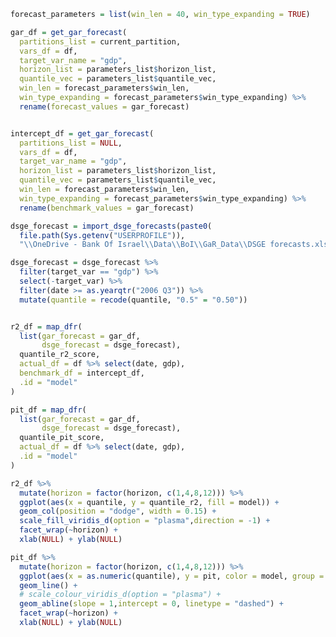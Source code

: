 
```r

forecast_parameters = list(win_len = 40, win_type_expanding = TRUE)

gar_df = get_gar_forecast(
  partitions_list = current_partition,
  vars_df = df,
  target_var_name = "gdp",
  horizon_list = parameters_list$horizon_list,
  quantile_vec = parameters_list$quantile_vec,
  win_len = forecast_parameters$win_len,
  win_type_expanding = forecast_parameters$win_type_expanding) %>% 
  rename(forecast_values = gar_forecast)


intercept_df = get_gar_forecast(
  partitions_list = NULL,
  vars_df = df,
  target_var_name = "gdp",
  horizon_list = parameters_list$horizon_list,
  quantile_vec = parameters_list$quantile_vec,
  win_len = forecast_parameters$win_len,
  win_type_expanding = forecast_parameters$win_type_expanding) %>% 
  rename(benchmark_values = gar_forecast)

dsge_forecast = import_dsge_forecasts(paste0(
  file.path(Sys.getenv("USERPROFILE")),
  "\\OneDrive - Bank Of Israel\\Data\\BoI\\GaR_Data\\DSGE forecasts.xlsx"))

dsge_forecast = dsge_forecast %>% 
  filter(target_var == "gdp") %>% 
  select(-target_var) %>% 
  filter(date >= as.yearqtr("2006 Q3")) %>% 
  mutate(quantile = recode(quantile, "0.5" = "0.50"))


r2_df = map_dfr(
  list(gar_forecast = gar_df,
       dsge_forecast = dsge_forecast),
  quantile_r2_score,
  actual_df = df %>% select(date, gdp),
  benchmark_df = intercept_df,
  .id = "model"
)

pit_df = map_dfr(
  list(gar_forecast = gar_df,
       dsge_forecast = dsge_forecast),
  quantile_pit_score,
  actual_df = df %>% select(date, gdp),
  .id = "model"
)


```


```r

r2_df %>% 
  mutate(horizon = factor(horizon, c(1,4,8,12))) %>% 
  ggplot(aes(x = quantile, y = quantile_r2, fill = model)) + 
  geom_col(position = "dodge", width = 0.15) + 
  scale_fill_viridis_d(option = "plasma",direction = -1) + 
  facet_wrap(~horizon) + 
  xlab(NULL) + ylab(NULL)

```



```r

pit_df %>% 
  mutate(horizon = factor(horizon, c(1,4,8,12))) %>% 
  ggplot(aes(x = as.numeric(quantile), y = pit, color = model, group = model)) + 
  geom_line() +
  # scale_colour_viridis_d(option = "plasma") + 
  geom_abline(slope = 1,intercept = 0, linetype = "dashed") + 
  facet_wrap(~horizon) + 
  xlab(NULL) + ylab(NULL)

```

